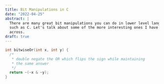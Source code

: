 ```yaml
---
title: Bit Manipulations in C
date: "2022-04-25"
abstract: |
  There are many great bit manipulations you can do in lower level languages
  such as C. Let's talk about some of the more interesting ones I have come
  across.
draft: true
---
```


```c
int bitwiseOr(int x, int y) {
  /*
   * double negate the OR which flips the sign while maintaining
   * the same answer
   */
  return ~(~x & ~y);
}
```
